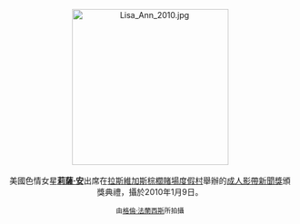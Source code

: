 <center>
[[File:Lisa_Ann_2010.jpg|275px]]
<br><br>
美國色情女星'''[[莉薩·安|莉薩·安]]'''出席在[[拉斯維加斯|拉斯維加斯]][[棕櫚賭場度假村|棕櫚賭場度假村]]舉辦的[[成人影帶新聞獎|成人影帶新聞獎]]頒獎典禮，攝於2010年1月9日。
<p>
<small>由[[:en:User:Toglenn|格倫·法蘭西斯]]所拍攝</small>
</center>